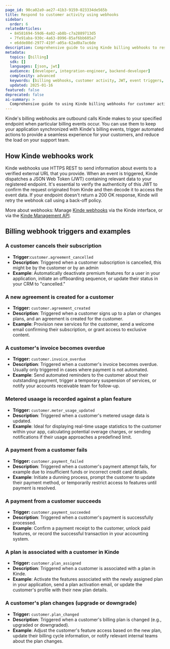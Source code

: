 ```yaml
---
page_id: 90ca02a9-ae27-41b3-9159-023334de565b
title: Respond to customer activity using webhooks
sidebar: 
  order: 6
relatedArticles:
  - 84581694-59d6-4a02-ab8b-c7a2889713d5
  - 7fe91aba-930c-4a63-8996-85af6bb605a7
  - e6dde80d-2977-419f-a05a-62ad0a7ac6de
description: Comprehensive guide to using Kinde billing webhooks to respond to customer activity including event triggers and automation examples.
metadata:
  topics: [billing]
  sdk: []
  languages: [json, jwt]
  audience: [developer, integration-engineer, backend-developer]
  complexity: advanced
  keywords: [billing webhooks, customer activity, JWT, event triggers, automation, subscription events, payment events]
  updated: 2025-01-16
featured: false
deprecated: false
ai-summary: >
  Comprehensive guide to using Kinde billing webhooks for customer activity automation and event-driven responses.
---
```


Kinde's billing webhooks are outbound calls Kinde makes to your specified endpoint when particular billing events occur. You can use them to keep your application synchronized with Kinde's billing events, trigger automated actions to provide a seamless experience for your customers, and reduce the load on your support team. 

## How Kinde webhooks work

Kinde webhooks use HTTPS REST to send information about events to a verified external URL that you provide. When an event is triggered, Kinde dispatches a JSON Web Token (JWT) containing relevant data to your registered endpoint. It's essential to verify the authenticity of this JWT to confirm the request originated from Kinde and then decode it to access the event data. If your endpoint doesn't return a 200 OK response, Kinde will retry the webhook call using a back-off policy. 

More about webhooks: Manage [Kinde webhooks](/integrate/webhooks/about-webhooks/) via the Kinde interface, or via the [Kinde Management API](https://docs.kinde.com/kinde-apis/management/#tag/webhooks).

## Billing webhook triggers and examples

### A customer cancels their subscription
* **Trigger**:`customer.agreement_cancelled`
* **Description**: Triggered when a customer subscription is cancelled, this might be by the customer or by an admin
* **Example**: Automatically deactivate premium features for a user in your application, initiate an offboarding sequence, or update their status in your CRM to "cancelled."

### A new agreement is created for a customer
- **Trigger:** `customer.agreement_created`
- **Description**: Triggered when a customer signs up to a plan or changes plans, and an agreement is created for the customer.
- **Example**: Provision new services for the customer, send a welcome email confirming their subscription, or grant access to exclusive content.

### A customer's invoice becomes overdue
* **Trigger:** `customer.invoice_overdue`
* **Description**: Triggered when a customer's invoice becomes overdue. Usually only triggered in cases where payment is not automated.
* **Example**: Send automated reminders to the customer about their outstanding payment, trigger a temporary suspension of services, or notify your accounts receivable team for follow-up.

### Metered usaage is recorded against a plan feature
* **Trigger:** `customer.meter_usage_updated`
* **Description**: Triggered when a customer's metered usage data is updated.
* **Example**: Ideal for displaying real-time usage statistics to the customer within your app, calculating potential overage charges, or sending notifications if their usage approaches a predefined limit.

### A payment from a customer fails
* **Trigger:** `customer.payment_failed`
* **Description**: Triggered when a customer's payment attempt fails, for example due to insufficient funds or incorrect credit card details.
* **Example**: Initiate a dunning process, prompt the customer to update their payment method, or temporarily restrict access to features until payment is resolved.

### A payment from a customer succeeds
* **Trigger:** `customer.payment_succeeded`
* **Description**: Triggered when a customer's payment is successfully processed.
* **Example**: Confirm a payment receipt to the customer, unlock paid features, or record the successful transaction in your accounting system.

### A plan is associated with a customer in Kinde
* **Trigger:** `customer.plan_assigned`
* **Description**: Triggered when a customer is associated with a plan in Kinde.
* **Example**: Activate the features associated with the newly assigned plan in your application, send a plan activation email, or update the customer's profile with their new plan details.

### A customer's plan changes (upgrade or downgrade)
* **Trigger:** `customer.plan_changed`
* **Description**: Triggered when a customer's billing plan is changed (e.g., upgraded or downgraded).
* **Example**: Adjust the customer's feature access based on the new plan, update their billing cycle information, or notify relevant internal teams about the plan changes.
